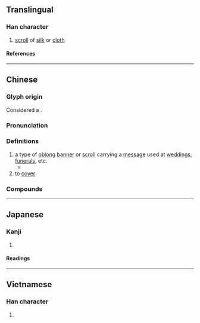 {{character info/new}}
==Translingual==

===Han character===
{{Han char|rn=50|rad=巾|as=11|sn=14|four=40246|canj=LBYTJ|ids=⿰巾章}}

# [[scroll]] of [[silk]] or [[cloth]]

====References====
{{Han ref|kx=0336.081|dkj=09067|hdz=10752.130|uh=5E5B}}

----

==Chinese==
{{zh-forms}}

===Glyph origin===
Considered a {{zh-l|後起字}}. {{Han compound|巾|章|ls=psc|c1=s|c2=p|t1=cloth}}

===Pronunciation===
{{zh-pron
|m=zhàng
|c=zoeng3
|mn=qz,xm:chiòng/zz:chiàng/qz,tw:chiùⁿ
|mn_note=chiòng/chiàng - literary; chiùⁿ - vernacular
|mc=y
|oc=y
|ma=
|cat=n,v
}}

===Definitions===
{{zh-hanzi}}

# a type of [[oblong]] [[banner]] or [[scroll]] carrying a [[message]] used at [[wedding]]s, [[funeral]]s, etc.
#* {{zh-x|我 爸 虛歲 八 旬，照 本 省{shěng} 禮俗，可以 送 紅 幛，但 也 有 送 白 幛 的，上 百 張 紅 白「旗 海」在 帳篷 裡，好像 大 馬戲 班子{zi} 紮{zhá}營 公演。|ref='''6 April 1996''', Chuang Yu-An {{w|zh:莊裕安|莊裕安}}, Requiem for the Dead 為亡靈談奏, {{w|United Daily News}} {{w|zh:聯合報|聯合報}} |3=M-TW}}
# to [[cover]]
#: {{zh-syn|遮蔽}}

===Compounds===
{{zh-der|喜幛|幛子|幛光}}

----

==Japanese==

===Kanji===
{{ja-kanji|grade=|rs=巾11}}

# {{rfdef|ja|sort=巾11}}

====Readings====
{{ja-readings
|on=しょう
|kun=ぬの
}}

----

==Vietnamese==

===Han character===
{{vi-readings|rs=巾11|reading=trướng}}

# {{rfdef|vi|sort=巾11}}